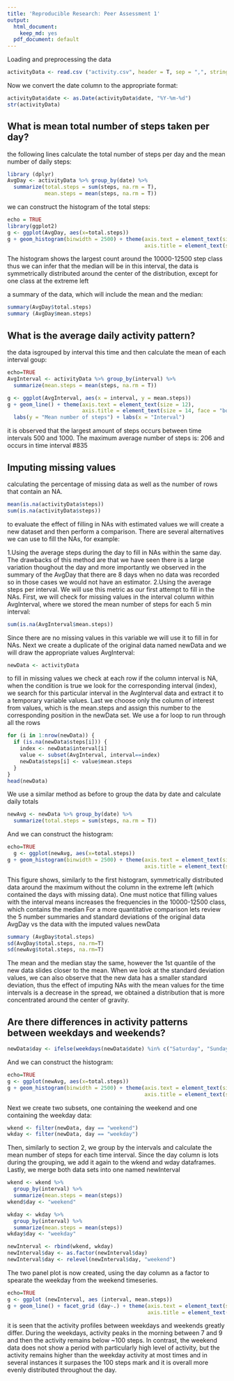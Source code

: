 ---
title: 'Reproducible Research: Peer Assessment 1'
output:
  html_document:
    keep_md: yes
  pdf_document: default
---


 Loading and preprocessing the data
```{r}
activityData <- read.csv ("activity.csv", header = T, sep = ",", stringsAsFactors = F)
```
Now we convert the date column to the appropriate format:
```{r}
activityData$date <- as.Date(activityData$date, "%Y-%m-%d")
str(activityData)
```
## What is mean total number of steps taken per day?
the following lines calculate the total number of steps per day and the mean number of daily steps:
```{r}
library (dplyr)
AvgDay <- activityData %>% group_by(date) %>%
  summarize(total.steps = sum(steps, na.rm = T), 
            mean.steps = mean(steps, na.rm = T))
```
 we can construct the histogram of the total steps:
```{r}
echo = TRUE
library(ggplot2)
g <- ggplot(AvgDay, aes(x=total.steps))
g + geom_histogram(binwidth = 2500) + theme(axis.text = element_text(size = 12),  
                                            axis.title = element_text(size = 14)) + labs(y = "Frequency") + labs(x = "Total steps/day")
```
The histogram shows the largest count around the 10000-12500 step class thus we can infer that the median will be in this interval, the data is symmetrically distributed around the center of the distribution, except for one class at the extreme left

a summary of the data, which will include the mean and the median:
```{r}
summary(AvgDay$total.steps)
summary (AvgDay$mean.steps)
```

## What is the average daily activity pattern?
 the data isgrouped by interval this time and then calculate the mean of each interval goup:
```{r}
echo=TRUE
AvgInterval <- activityData %>% group_by(interval) %>%
  summarize(mean.steps = mean(steps, na.rm = T))

g <- ggplot(AvgInterval, aes(x = interval, y = mean.steps))
g + geom_line() + theme(axis.text = element_text(size = 12), 
                        axis.title = element_text(size = 14, face = "bold")) + 
  labs(y = "Mean number of steps") + labs(x = "Interval")
```
it is observed that the largest amount of steps occurs between time intervals 500 and 1000. The maximum average number of steps is: 206 and occurs in time interval #835


## Imputing missing values
calculating the percentage of missing data as well as the number of rows that contain an NA.
```{r}
mean(is.na(activityData$steps))
sum(is.na(activityData$steps))
```
to evaluate the effect of filling in NAs with estimated values we will create a new dataset and then perform a comparison.
There are several alternatives we can use to fill the NAs, for example:
  
 1.Using the average steps during the day to fill in NAs within the same day. The drawbacks of this method are that we have seen there is a large variation thoughout the day  and more importantly we observed in the summary of the AvgDay that there are 8 days when no data was recorded so in those cases we would not have an estimator.
 2.Using the average steps per interval. We will use this metric as our first attempt to fill in the NAs.
First, we will check for missing values in the interval column within AvgInterval, where we stored the mean number of steps for each 5 min interval:
```{r}
sum(is.na(AvgInterval$mean.steps))
```
Since there are no missing values in this variable we will use it to fill in for NAs. Next we create a duplicate of the original data named newData and we will draw the appropriate values AvgInterval:
```{r}
newData <- activityData
```
to fill in missing values we check at each row if the column interval is NA, when the condition is true we look for the corresponding interval (index), we search for this particular interval in the AvgInterval data and extract it to a temporary variable values. Last we choose only the column of interest from values, which is the mean.steps and assign this number to the corresponding position in the newData set. We use a for loop to run through all the rows
```{r}
for (i in 1:nrow(newData)) {
  if (is.na(newData$steps[i])) {
    index <- newData$interval[i]
    value <- subset(AvgInterval, interval==index)
    newData$steps[i] <- value$mean.steps
  }
}
head(newData)
```
We use a similar method as before to group the data by date and calculate daily totals
```{r}
newAvg <- newData %>% group_by(date) %>%
  summarize(total.steps = sum(steps, na.rm = T))
```
And we can construct the histogram:
```{r} 
echo=TRUE
  g <- ggplot(newAvg, aes(x=total.steps))
g + geom_histogram(binwidth = 2500) + theme(axis.text = element_text(size = 12),
                                            axis.title = element_text(size = 14)) + labs(y = "Frequency") + labs(x = "Total steps/day")
```
This figure shows, similarly to the first histogram, symmetrically distributed data around the maximum without the column in the extreme left (which contained the days with missing data). One must notice that filling values with the interval means increases the frequencies in the 10000-12500 class, which contains the median
For a more quantitative comparison lets review the 5 number summaries and standard deviations of the original data AvgDay vs the data with the imputed values newData
```{r}
summary (AvgDay$total.steps)
sd(AvgDay$total.steps, na.rm=T)
sd(newAvg$total.steps, na.rm=T)
```
The mean and the median stay the same, however the 1st quantile of the new data slides closer to the mean. When we look at the standard deviation values, we can also observe that the new data has a smaller standard deviation, thus the effect of imputing NAs with the mean values for the time intervals is a decrease in the spread, we obtained a distribution that is more concentrated around the center of gravity.



## Are there differences in activity patterns between weekdays and weekends?
```{r}
newData$day <- ifelse(weekdays(newData$date) %in% c("Saturday", "Sunday"), "weekend", "weekday")
```
And we can construct the histogram:
```{r}  
echo=TRUE
g <- ggplot(newAvg, aes(x=total.steps))
g + geom_histogram(binwidth = 2500) + theme(axis.text = element_text(size = 12),
                                            axis.title = element_text(size = 14)) + labs(y = "Frequency") + labs(x = "Total steps/day")
```
Next we create two subsets, one containing the weekend and one containing the weekday data:
```{r}
wkend <- filter(newData, day == "weekend")
wkday <- filter(newData, day == "weekday")
```
Then, similarly to section 2, we group by the intervals and calculate the mean number of steps for each time interval. Since the day column is lots during the grouping, we add it again to the wkend and wday dataframes. Lastly, we merge both data sets into one named newInterval
```{r}
wkend <- wkend %>%
  group_by(interval) %>%
  summarize(mean.steps = mean(steps)) 
wkend$day <- "weekend"

wkday <- wkday %>%
  group_by(interval) %>%
  summarize(mean.steps = mean(steps)) 
wkday$day <- "weekday"

newInterval <- rbind(wkend, wkday)
newInterval$day <- as.factor(newInterval$day)
newInterval$day <- relevel(newInterval$day, "weekend")
```
The two panel plot is now created, using the day column as a factor to spearate the weekday from the weekend timeseries.
```{r}
echo=TRUE
g <- ggplot (newInterval, aes (interval, mean.steps))
g + geom_line() + facet_grid (day~.) + theme(axis.text = element_text(size = 12), 
                                             axis.title = element_text(size = 14)) + labs(y = "Number of Steps") + labs(x = "Interval")
```
it is seen that the activity profiles between weekdays and weekends greatly differ. During the weekdays, activity peaks in the morning between 7 and 9 and then the activity remains below ~100 steps. In contrast, the weekend data does not show a period with particularly high level of activity, but the activity remains higher than the weekday activity at most times and in several instances it surpases the 100 steps mark and it is overall more evenly distributed throughout the day.
                                                                                         
